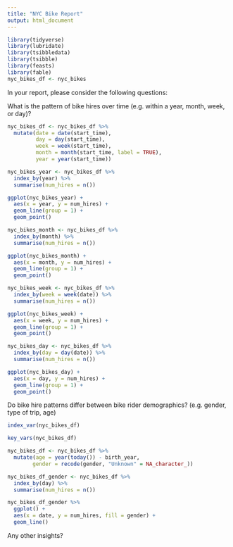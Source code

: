 ```yaml
---
title: "NYC Bike Report"
output: html_document
---
```


```r
library(tidyverse)
library(lubridate)
library(tsibbledata)
library(tsibble)
library(feasts)
library(fable)
nyc_bikes_df <- nyc_bikes
```

In your report, please consider the following questions:

What is the pattern of bike hires over time (e.g. within a year, month, week, or day)?

```r
nyc_bikes_df <- nyc_bikes_df %>% 
  mutate(date = date(start_time),
         day = day(start_time),
         week = week(start_time),
         month = month(start_time, label = TRUE), 
         year = year(start_time))
```

```r
nyc_bikes_year <- nyc_bikes_df %>% 
  index_by(year) %>% 
  summarise(num_hires = n())
```

```r
ggplot(nyc_bikes_year) + 
  aes(x = year, y = num_hires) + 
  geom_line(group = 1) +
  geom_point()
```

```r
nyc_bikes_month <- nyc_bikes_df %>% 
  index_by(month) %>% 
  summarise(num_hires = n())
```

```r
ggplot(nyc_bikes_month) + 
  aes(x = month, y = num_hires) + 
  geom_line(group = 1) +
  geom_point()
```

```r
nyc_bikes_week <- nyc_bikes_df %>% 
  index_by(week = week(date)) %>% 
  summarise(num_hires = n())
```

```r
ggplot(nyc_bikes_week) + 
  aes(x = week, y = num_hires) + 
  geom_line(group = 1) +
  geom_point()
```


```r
nyc_bikes_day <- nyc_bikes_df %>% 
  index_by(day = day(date)) %>% 
  summarise(num_hires = n())
```

```r
ggplot(nyc_bikes_day) + 
  aes(x = day, y = num_hires) + 
  geom_line(group = 1) +
  geom_point()
```

Do bike hire patterns differ between bike rider demographics? (e.g. gender, type of trip, age)

```r
index_var(nyc_bikes_df)
```

```r
key_vars(nyc_bikes_df)
```

```r
nyc_bikes_df <- nyc_bikes_df %>% 
  mutate(age = year(today()) - birth_year,
        gender = recode(gender, "Unknown" = NA_character_))
```

```r
nyc_bikes_df_gender <- nyc_bikes_df %>% 
  index_by(day) %>% 
  summarise(num_hires = n())
```

```r
nyc_bikes_df_gender %>% 
  ggplot() + 
  aes(x = date, y = num_hires, fill = gender) +
  geom_line()
```


Any other insights?

```r

```


